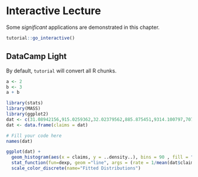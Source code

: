 # Interactive Lecture

Some _significant_ applications are demonstrated in this chapter.

```r
tutorial::go_interactive()
```

## DataCamp Light


<script src=https://cdn.datacamp.com/datacamp-light-latest.min.js></script>

By default, `tutorial` will convert all R chunks.

```r
a <- 2
b <- 3
a + b
```



```r
library(stats)
library(MASS)
library(ggplot2)
dat <- c(31.08942156,915.0259362,32.02379562,885.875451,9314.100797,707.1738866,2114.362486,601.5827866,435.3788135,49.80179619,1802.38382,211.636439,153.5984719,60.05966992,48.17157697,948.7234626,132.4273109,151.710815,2967.961036,735.4149332,304.5807587,50.53311069,224.7665546,356.1809438,475.7668441,3044.149513,13.50664894,67.98274449,304.1439966,238.000105,399.0798263,149.28078,128.2848379,21.42027718,73.31426732,49.46882791,667.5327275,44.67360185,14894.07839,660.7614307,100.7628628,632.2812391,42.90884777,66.17693135,50.69454132,186.8781667,168.5408615,151.739978,2419.532354,434.4564032,69.03460232,162.6698593,226.6110395,33.61503495,233.027996,3244.945893,354.2534813,78.61052744,231.566614,283.0206491,457.6785426,134.2933058,61.34265063,38.25691912,1578.909048,441.6199826,761.4177777,275.6978588,521.0355916,2189.62783,117.2667885,240.3403153,672.4512938,753.8958019,84.98883079,3665.417976,60.35977515,4.01933309,14.95951366,196.7146403,153.7133165,98.31875053,104.4486324,358.9205878,2.254986331,2059.603959,37.63898608,56.48944035,1143.082948,410.7585516,12.65402986,19.83322514,1305.134797,2019.360735,1286.98479,8892.182131,5.814518749,296.1551295,86.75308161,486.7851405,7.491389798,180.3255281,1414.297748,524.4628208,1042.690334,1291.481474,115.4950998,360.6310737,3233.716838,149.5191039,8.845837473,83.87296324,42.99614517,623.9704853,45.74990074,144.2449793,368.575642,866.9272545,57.61592921,1812.231315,2229.998754,3448.332888,11313.34721,1492.498856,196.7262571,71.11817601,425.0614483,38.28653048,44.5090016,308.8781657,19080.51749,82.0761393,250.083523,79.07492042,183.8697686,33.83160391,22.78218299,698.9541648,32.75427003,457.0104919,112.1715567,396.7155234,195.0240781,1863.185385,181.6441121,59.08733655,96.39004191,824.730184,155.8215162,11.85510661,870.8679502,425.3133045,854.7296474,254.3108892,664.3320107,56.26120752,378.244016,2069.431495,3121.0901,844.4337594,746.3853675,1851.469633,431.7060232,333.325481,22.23970102,662.3816888,117.7590057,570.4412829,1127.035306,246.2686183,1467.568867,34.89187112,237.5761693,349.4503967,229.3362849,934.6926561,162.9254408,58.28497172,12803.04726,15.94904189,959.9543402,5853.878979,537.3974253,75.30572883,718.6597521,633.8214438,363.0338076,95.8476266,80.3178653,286.7121763,6367.453408,321.567711,21.51838022,599.4712958,246.7007073,13863.78181,214.7342597,234.3212952,958.916179,165.2521385)
dat <- data.frame(claims = dat)
```

```r
# Fill your code here
names(dat)


```



```r
ggplot(dat) + 
  geom_histogram(aes(x = claims, y = ..density..), bins = 90 , fill = "grey", color = "black") + 
  stat_function(fun=dexp, geom ="line", args = (rate = 1/mean(dat$claims)), aes(colour = "Exp")) +
  scale_color_discrete(name="Fitted Distributions")
```






```{=latex}


\begin{table}[h]	
\begin{center}
\caption{Comparision of Bayesian and empirical Bayesian models}
\begin{tabular}{| l | l | l | c | }
	\hline
           &  Normal $-$ normal &  Poisson $-$ gamma  & EBCT\\ \hline	
  Prior   & $\theta \sim \vnormal{\mu_0,\sigma^2_0}$ & $\lambda \sim \vgamma{\alpha,\beta}$ & none  \\
  Conditional mean of $X_i$ & $\theta$  & $\lambda$ &  $m(\theta)$   \\
    Conditional variance of $X_i$ & $\sigma^2$  & $\lambda$ &  $s^2(\theta)$  \\ \hline
\end{tabular}
\end{center}	
\end{table}

```
